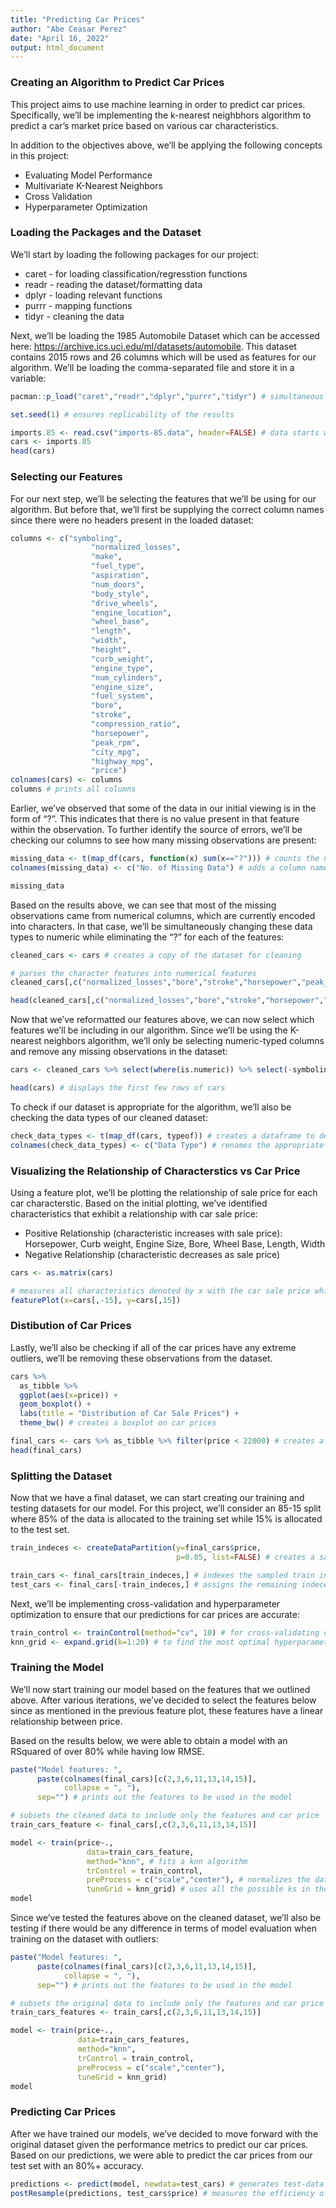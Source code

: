 ---
title: "Predicting Car Prices"
author: "Abe Ceasar Perez"
date: "April 16, 2022"
output: html_document
---

### Creating an Algorithm to Predict Car Prices

This project aims to use machine learning in order to predict car prices. Specifically, we'll be implementing the k-nearest neighbhors algorithm to predict a car's market price based on various car characteristics.

In addition to the objectives above, we'll be applying the following concepts in this project:

- Evaluating Model Performance
- Multivariate K-Nearest Neighbors
- Cross Validation
- Hyperparameter Optimization

### Loading the Packages and the Dataset

We'll start by loading the following packages for our project:

- caret - for loading classification/regresstion functions
- readr - reading the dataset/formatting data
- dplyr - loading relevant functions
- purrr - mapping functions
- tidyr - cleaning the data

Next, we'll be loading the 1985 Automobile Dataset which can be accessed here: <https://archive.ics.uci.edu/ml/datasets/automobile>. This dataset contains 2015 rows and 26 columns which will be used as features for our algorithm. We'll be loading the comma-separated file and store it in a variable:

```{r cars, echo=TRUE, warning=FALSE}

pacman::p_load("caret","readr","dplyr","purrr","tidyr") # simultaneously loads all relevant packages

set.seed(1) # ensures replicability of the results

imports.85 <- read.csv("imports-85.data", header=FALSE) # data starts with pre-defined headers
cars <- imports.85
head(cars)

```

### Selecting our Features

For our next step, we'll be selecting the features that we'll be using for our algorithm. But before that, we'll first be supplying the correct column names since there were no headers present in the loaded dataset:

```{r columns, echo=TRUE, warning=FALSE}

columns <- c("symboling",
                  "normalized_losses",
                  "make",
                  "fuel_type",
                  "aspiration",
                  "num_doors",
                  "body_style",
                  "drive_wheels",
                  "engine_location",
                  "wheel_base",
                  "length",
                  "width",
                  "height",
                  "curb_weight",
                  "engine_type",
                  "num_cylinders",
                  "engine_size",
                  "fuel_system",
                  "bore",
                  "stroke",
                  "compression_ratio",
                  "horsepower",
                  "peak_rpm",
                  "city_mpg",
                  "highway_mpg",
                  "price")
colnames(cars) <- columns
columns # prints all columns

```

Earlier, we've observed that some of the data in our initial viewing is in the form of "?". This indicates that there is no value present in that feature within the observation. To further identify the source of errors, we'll be checking our columns to see how many missing observations are present:

```{r inspect_data, echo=TRUE, warning=FALSE}

missing_data <- t(map_df(cars, function(x) sum(x=="?"))) # counts the number of "?" for each column and changes it into a dataframe
colnames(missing_data) <- c("No. of Missing Data") # adds a column name for the missing observation count

missing_data

```

Based on the results above, we can see that most of the missing observations came from numerical columns, which are currently encoded into characters. In that case, we'll be simultaneously changing these data types to numeric while eliminating the "?" for each of the features:

```{r parse_cols, echo=TRUE, warning=FALSE}

cleaned_cars <- cars # creates a copy of the dataset for cleaning

# parses the character features into numerical features
cleaned_cars[,c("normalized_losses","bore","stroke","horsepower","peak_rpm","price")] <- map(cleaned_cars[,c("normalized_losses","bore","stroke","horsepower","peak_rpm","price")], parse_number) 

head(cleaned_cars[,c("normalized_losses","bore","stroke","horsepower","peak_rpm","price")])

```

Now that we've reformatted our features above, we can now select which features we'll be including in our algorithm. Since we'll be using the K-nearest neighbors algorithm, we'll only be selecting numeric-typed columns and remove any missing observations in the dataset:

```{r selected_features, echo=TRUE, warning=FALSE}

cars <- cleaned_cars %>% select(where(is.numeric)) %>% select(-symboling) %>% drop_na() # selects numeric columns, removes symboling which is only considered an id, and drops all missing observations

head(cars) # displays the first few rows of cars

```

To check if our dataset is appropriate for the algorithm, we'll also be checking the data types of our cleaned dataset:

```{r selected_features_cols, echo=TRUE, warning=FALSE}

check_data_types <- t(map_df(cars, typeof)) # creates a dataframe to determine the data types of the cleaned dataset
colnames(check_data_types) <- c("Data Type") # renames the appropriate column name above

```

### Visualizing the Relationship of Characterstics vs Car Price

Using a feature plot, we'll be plotting the relationship of sale price for each car characterstic. Based on the initial plotting, we've identified characteristics that exhibit a relationship with car sale price:

- Positive Relationship (characteristic increases with sale price): Horsepower, Curb weight, Engine Size, Bore, Wheel Base, Length, Width
- Negative Relationship (characteristic decreases as sale price)

```{r feature_plot, echo=TRUE, warning=FALSE}

cars <- as.matrix(cars)

# measures all characteristics denoted by x with the car sale price which is denoted by y
featurePlot(x=cars[,-15], y=cars[,15]) 

```

### Distibution of Car Prices

Lastly, we'll also be checking if all of the car prices have any extreme outliers, we'll be removing these observations from the dataset.

```{r price_dist, echo=TRUE, warning=FALSE}

cars %>% 
  as_tibble %>% 
  ggplot(aes(x=price)) + 
  geom_boxplot() + 
  labs(title = "Distribution of Car Sale Prices") +
  theme_bw() # creates a boxplot on car prices

final_cars <- cars %>% as_tibble %>% filter(price < 22000) # creates a revised dataframe without outliers
head(final_cars) 

```

### Splitting the Dataset

Now that we have a final dataset, we can start creating our training and testing datasets for our model. For this project, we'll consider an 85-15 split where 85% of the data is allocated to the training set while 15% is allocated to the test set.

```{r train_test, echo=TRUE, warning=FALSE}

train_indeces <- createDataPartition(y=final_cars$price,
                                     p=0.85, list=FALSE) # creates a sample of indeces from 85% of the data

train_cars <- final_cars[train_indeces,] # indexes the sampled train indeces to form the train set
test_cars <- final_cars[-train_indeces,] # assigns the remaining indeces to the test set

```

Next, we'll be implementing cross-validation and hyperparameter optimization to ensure that our predictions for car prices are accurate:

```{r kfold, echo=TRUE, warning=FALSE}

train_control <- trainControl(method="cv", 10) # for cross-validating our trained model to 10 folds
knn_grid <- expand.grid(k=1:20) # to find the most optimal hyperparameter / k for our model

```


### Training the Model

We'll now start training our model based on the features that we outlined above. After various iterations, we've decided to select the features below since as mentioned in the previous feature plot, these features have a linear relationship between price.

Based on the results below, we were able to obtain a model with an RSquared of over 80% while having low RMSE.

```{r train_cleaned, echo=TRUE, warning=FALSE}

paste("Model features: ",
      paste(colnames(final_cars)[c(2,3,6,11,13,14,15)], 
            collapse = ", "),
      sep="") # prints out the features to be used in the model

# subsets the cleaned data to include only the features and car price
train_cars_feature <- final_cars[,c(2,3,6,11,13,14,15)] 

model <- train(price~.,
                 data=train_cars_feature,
                 method="knn", # fits a knn algorithm
                 trControl = train_control,
                 preProcess = c("scale","center"), # normalizes the data to have similar units
                 tuneGrid = knn_grid) # uses all the possible ks in the knn grid to find the optimum k based on model performance metrics
model

```

Since we've tested the features above on the cleaned dataset, we'll also be testing if there would be any difference in terms of model evaluation when training on the dataset with outliers:

```{r train_prev, echo=TRUE, warning=FALSE}

paste("Model features: ",
      paste(colnames(final_cars)[c(2,3,6,11,13,14,15)], 
            collapse = ", "),
      sep="") # prints out the features to be used in the model

# subsets the original data to include only the features and car price
train_cars_features <- train_cars[,c(2,3,6,11,13,14,15)]

model <- train(price~.,
               data=train_cars_features,
               method="knn",
               trControl = train_control,
               preProcess = c("scale","center"),
               tuneGrid = knn_grid)
model

```

### Predicting Car Prices

After we have trained our models, we've decided to move forward with the original dataset given the performance metrics to predict our car prices. Based on our predictions, we were able to predict the car prices from our test set with an 80%+ accuracy.

```{r test_model, echo=TRUE, warning=FALSE}

predictions <- predict(model, newdata=test_cars) # generates test-data predictions using the initial model 
postResample(predictions, test_cars$price) # measures the efficiency of predictions

```

<br>
<br>